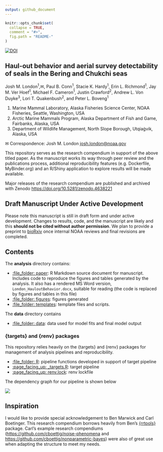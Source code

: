 ```yaml
---
output: github_document
---
```


<!-- README.md is generated from README.Rmd. Please edit that file -->

```r
knitr::opts_chunk$set(
  collapse = TRUE,
  comment = "#>",
  fig.path = "README-"
)
```

<!-- badges: start -->
[![DOI](https://zenodo.org/badge/DOI/10.5281/zenodo.4638221.svg)](https://doi.org/10.5281/zenodo.4638221)
<!-- badges: end -->

## Haul-out behavior and aerial survey detectability of seals in the Bering and Chukchi seas
Josh M. London^1^,✉, Paul B. Conn^1^, Stacie K. Hardy^1^, Erin L. Richmond^1^, Jay M. Ver Hoef^1^, Michael F. Cameron^1^, Justin Crawford^2^, Andrew L. Von Duyke^3^, Lori T. Quakenbush^2^, and Peter L. Boveng^1^

1. Marine Mammal Laboratory, Alaska Fisheries Science Center, NOAA Fisheries, Seattle, Washington, USA
2. Arctic Marine Mammals Program, Alaska Department of Fish and Game, Fairbanks, Alaska, USA
3. Department of Wildlife Management, North Slope Borough, Utqiaġvik, Alaska, USA

✉ Correspondence: Josh M. London <josh.london@noaa.gov>

This repository serves as the research compendium in support of the above titled paper.
As the manuscript works its way through peer review and the publications process,
additional reproducibility features (e.g. Dockerfile, MyBinder.org) and
an R/Shiny application to explore results will be made available.

Major releases of the research compendium are published and archived with Zenodo [https://doi.org/10.5281/zenodo.4638221](https://doi.org/10.5281/zenodo.4638221)

## Draft Manuscript Under Active Development

Please note this manuscript is still in draft form and under active development.
Changes to results, code, and the manuscript are likely and this **should not
be cited without author permission**. We plan to provide a preprint to 
[bioRxiv](https://www.biorxiv.org/) once internal NOAA reviews and final 
revisions are completed.

## Contents

The **analysis** directory contains:

  - [:file\_folder: paper](/analysis/paper): R Markdown source document
    for manuscript. Includes code to reproduce the figures and tables
    generated by the analysis. It also has a rendered MS Word version,
    `London_HauloutBehavior.docx`, suitable for reading (the code is replaced by figures
    and tables in this file)
  - [:file\_folder: figures](/analysis/figures): figures generated
  - [:file\_folder: templates](/analysis/templates): template files and scripts.

The **data** directory contains

  - [:file\_folder: data](/data): data used for model fits and final model output

### {targets} and {renv} packages

This repository relies heavily on the {targets} and {renv} packages for management
of analysis pipelines and reproducibility. 

  - [:file\_folder: R](/R): pipeline functions developed in support of target pipeline
  - [:page\_facing\_up: _targets.R](/_targets.R): target pipeline
  - [:page\_facing\_up: renv.lock](/renv.lock): renv lockfile
  
The dependency graph for our pipeline is shown below

![](./tar_glimpse.png)

## Inspiration

I would like to provide special acknowledgement to Ben Marwick and Carl Boetinger.
This research compendium borrows heavily from Ben's [{rrtools}](https://github.com/benmarwick/rrtools)
package. Carl's example research compendiums ([https://github.com/cboettig/noise-phenomena](https://github.com/cboettig/noise-phenomena) and
[https://github.com/cboettig/nonparametric-bayes](https://github.com/cboettig/nonparametric-bayes)) were
also of great use when adapting the structure to meet my needs.
